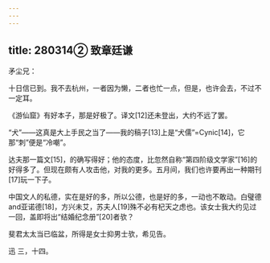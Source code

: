 ```yaml
---
---
---
```

title: 280314② 致章廷谦
---




矛尘兄：

十日信已到。我不去杭州，一者因为懒，二者也忙一点，但是，也许会去，不过不一定耳。

《游仙窟》有好本子，那是好极了。译文[12]还未登出，大约不远了罢。

“犬”——这真是大上手民之当了——我的稿子[13]上是“犬儒”=Cynic[14]，它那“刺”便是“冷嘲”。

达夫那一篇文[15]，的确写得好；他的态度，比忽然自称“第四阶级文学家”[16]的好得多了。但现在颇有人攻击他，对我的更多。五月间，我们也许要再出一种期刊[17]玩一下子。

中国文人的私德，实在是好的多，所以公德，也是好的多，一动也不敢动。白璧德and亚诺德[18]，方兴未艾，苏夫人[19]殊不必有杞天之虑也。该女士我大约见过一回，盖即将出“结婚纪念册”[20]者欤？

斐君太太当已临盆，所得是女士抑男士欤，希见告。

迅 三，十四。